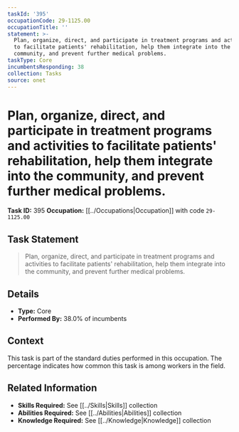 ```yaml
---
taskId: '395'
occupationCode: 29-1125.00
occupationTitle: ''
statement: >-
  Plan, organize, direct, and participate in treatment programs and activities
  to facilitate patients' rehabilitation, help them integrate into the
  community, and prevent further medical problems.
taskType: Core
incumbentsResponding: 38
collection: Tasks
source: onet
---
```

# Plan, organize, direct, and participate in treatment programs and activities to facilitate patients' rehabilitation, help them integrate into the community, and prevent further medical problems.

**Task ID:** 395
**Occupation:** [[../Occupations|Occupation]] with code `29-1125.00`

## Task Statement

> Plan, organize, direct, and participate in treatment programs and activities to facilitate patients' rehabilitation, help them integrate into the community, and prevent further medical problems.

## Details

- **Type:** Core
- **Performed By:** 38.0% of incumbents

## Context

This task is part of the standard duties performed in this occupation. The percentage indicates how common this task is among workers in the field.

## Related Information

- **Skills Required:** See [[../Skills|Skills]] collection
- **Abilities Required:** See [[../Abilities|Abilities]] collection
- **Knowledge Required:** See [[../Knowledge|Knowledge]] collection
